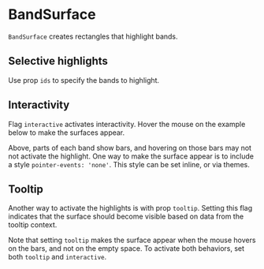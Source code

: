
# BandSurface

<Meta title="Addons/Band/Bands/BandSurface" />

`BandSurface` creates rectangles that highlight bands.

<ArgsTable of={BandSurface} />

## Selective highlights

Use prop `ids` to specify the bands to highlight.

<Canvas>
    <Story name="static">
        <Chart
            id={'bh2'}
            size={[400, 240]}
            padding={[60, 60, 60, 60]}
            style={{ display: 'inline-block' }}
        >
            <Bar {...commonBarProps} horizontal={true} stacked={false}>
                <BandSurface ids={['alpha']} style={{ fill: '#dddddd' }} />
                <Bars />
                <Axis variant={'top'} label={'Values (a.u.)'} />
                <Axis variant={'left'} />
            </Bar>
        </Chart>
    </Story>
</Canvas>

## Interactivity

Flag `interactive` activates interactivity. Hover the mouse on the example below to make the surfaces appear.

<Canvas>
    <Story name="highlights 1">
        <Chart
            id={'bh1'}
            size={[400, 240]}
            padding={[60, 60, 60, 60]}
            style={{ display: 'inline-block' }}
        >
            <Bar {...commonBarProps} horizontal={true} stacked={false}>
                <BandSurface interactive={true} style={{ fill: '#eeeeee' }} />
                <Bars />
                <Axis variant={'top'} label={'Values (a.u.)'} />
                <Axis variant={'left'} />
            </Bar>
        </Chart>
    </Story>
</Canvas>

Above, parts of each band show bars, and hovering on those bars may not not activate the highlight.
One way to make the surface appear is to include a style `pointer-events: 'none'`.
This style can be set inline, or via themes.

<Canvas>
    <Story name="highlights 2">
        <Chart
            id={'bh2'}
            size={[400, 240]}
            padding={[60, 60, 60, 60]}
            style={{ display: 'inline-block' }}
        >
            <Bar {...commonBarProps} horizontal={true} stacked={false}>
                <BandSurface interactive={true} style={{ fill: '#eeeeee' }} />
                <Bars style={{ 'pointer-events': 'none' }} />
                <Axis variant={'top'} label={'Values (a.u.)'} />
                <Axis variant={'left'} />
            </Bar>
        </Chart>
    </Story>
</Canvas>

## Tooltip

Another way to activate the highlights is with prop `tooltip`.
Setting this flag indicates that the surface should become visible based on data from the tooltip context.

<Canvas>
    <Story name="tooltip">
        <Chart
            id={'bh2'}
            size={[400, 240]}
            padding={[60, 60, 60, 60]}
            style={{ display: 'inline-block' }}
        >
            <Bar {...commonBarProps} horizontal={true} stacked={false}>
                <BandSurface tooltip={true} interactive={false} style={{ fill: '#eeeeee' }} />
                <Bars />
                <Axis variant={'top'} label={'Values (a.u.)'} />
                <Axis variant={'left'} />
            </Bar>
        </Chart>
    </Story>
</Canvas>

Note that setting `tooltip` makes the surface appear when the mouse hovers on the bars, and not
on the empty space. To activate both behaviors, set both `tooltip` and `interactive`.
